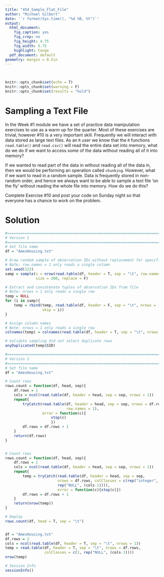 ```yaml
---
title: "454_Sample_Flat_File"
author: "Michael Gilbert"
date: '`r format(Sys.time(), "%d %B, %Y")`'
output:
  html_document:
    fig_caption: yes
    fig_crop: no
    fig_height: 4.75
    fig_width: 5.75
    highlight: tango
  pdf_document: default
geometry: margin = 0.5in
---
```

\
```r
knitr::opts_chunk$set(echo = T)
knitr::opts_chunk$set(warning = F) 
knitr::opts_chunk$set(results = "hold")
```

# Sampling a Text File

In the Week #1 module we have a set of practice data manipulation exercises to use as a warm up for the quarter. Most of these exercises are trivial, however #10 is a very important skill. Frequently we will interact with data stored as large text files. As an `R` user we know that the `R` functions `read.table()` and `read.csv()` will read the entire data set into memory, what do we do if we want to access some of the data without reading all of it into memory?

If we wanted to read part of the data in without reading all of the data in, then we would be performing an operation called `chunking`. However, what if we want to read in a random sample. Data is frequently stored in non-random order, and hence we always want to be able to sample a text file 'on the fly' without reading the whole file into memory. How do we do this?

Complete Exercise #10 and post your code on Sunday night so that everyone has a chance to work on the problem.

# Solution

```r
#==============================================================================
# Version 1
#==============================================================================
# Set file name
df = "AmesHousing.txt"

# Draw random sample of observation IDs without replacement for specified size 
# Note: row.names = 1 only reads a single column
set.seed(123)
samp = sample(x = nrow(read.table(df, header = T, sep = "\t", row.names = 1)), 
              size = 200, replace = F)

# Extract and concatenate tuples of observation IDs from file
# Note: nrows = 1 only reads a single row
temp = NULL
for (i in samp){
    temp = rbind(temp, read.table(df, header = F, sep = "\t", nrows = 1, 
                 skip = i))
}

# Assign column names
# Note: nrows = 1 only reads a single row
colnames(temp) = colnames(read.table(df, header = T, sep = "\t", nrows = 1))

# Validate sampling did not select duplicate rows
anyDuplicated(temp$SID)
```

```r
#==============================================================================
# Version 2
#==============================================================================
# Set file name
df = "AmesHousing.txt"

# Count rows
rows.count = function(df, head, sep){
    df.rows = 1
    cols = ncol(read.table(df, header = head, sep = sep, nrows = 1))
    repeat{
        tryCatch(read.table(df, header = head, sep = sep, nrows = df.rows, 
                            row.names = 1), 
                 error = function(c){
                     stop(c)
                     })
        df.rows = df.rows + 1
    }
    return(df.rows)
}


# Count rows
rows.count = function(df, head, sep){
    df.rows = 1
    cols = ncol(read.table(df, header = head, sep = sep, nrows = 1))
    repeat{
        temp = tryCatch(read.table(df, header = head, sep = sep, 
                        nrows = df.rows, colClasses = c(rep("integer", 1), 
                        rep("NULL", (cols-1)))), 
                        error = function(c){stop(c)})
        df.rows = df.rows + 1
    }
    return(nrow(temp))
}

# Deploy
rows.count(df, head = T, sep = "\t")


df = "AmesHousing.txt"
df.rows = 2
cols = ncol(read.table(df, header = T, sep = "\t", nrows = 1))
temp = read.table(df, header = T, sep = "\t", nrows = df.rows,
                  colClasses = c(1, rep("NULL", (cols-1))))
nrow(temp)

```

```r
# Session Info
sessionInfo()
```
